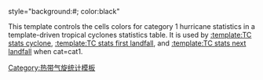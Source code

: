 style="background:#{{storm colour|typhoon}}; color:black"<noinclude>

This template controls the cells colors for category 1 hurricane statistics in a template-driven tropical cyclones statistics table.  It is used by [[:template:TC stats cyclone]], [[:template:TC stats first landfall]], and [[:template:TC stats next landfall]] when cat=cat1.

[[Category:热带气旋统计模板]]
</noinclude>
